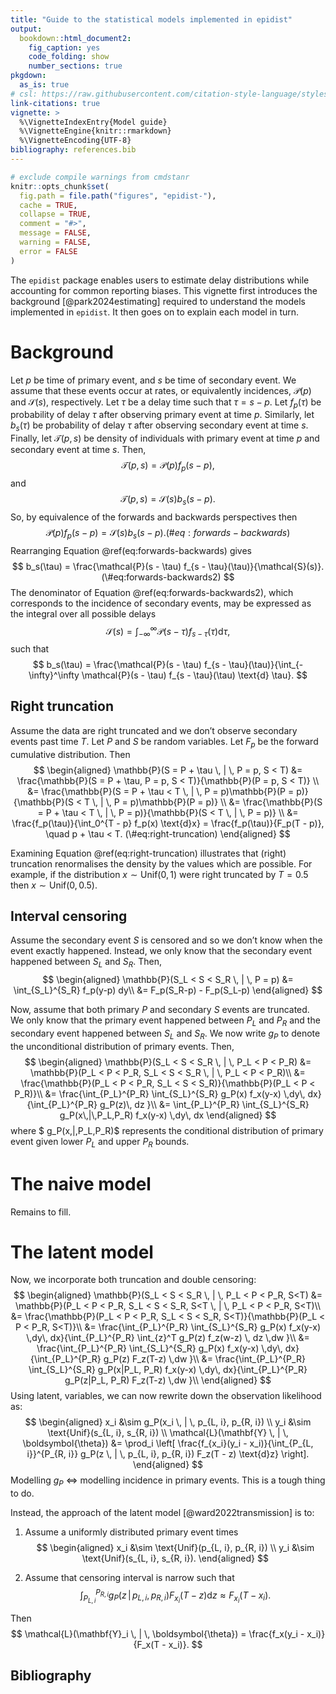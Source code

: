 ```yaml
---
title: "Guide to the statistical models implemented in epidist"
output:
  bookdown::html_document2:
    fig_caption: yes
    code_folding: show
    number_sections: true
pkgdown:
  as_is: true
# csl: https://raw.githubusercontent.com/citation-style-language/styles/master/apa-numeric-superscript-brackets.csl
link-citations: true
vignette: >
  %\VignetteIndexEntry{Model guide}
  %\VignetteEngine{knitr::rmarkdown}
  %\VignetteEncoding{UTF-8}
bibliography: references.bib
---
```


```r
# exclude compile warnings from cmdstanr
knitr::opts_chunk$set(
  fig.path = file.path("figures", "epidist-"),
  cache = TRUE,
  collapse = TRUE,
  comment = "#>",
  message = FALSE,
  warning = FALSE,
  error = FALSE
)
```

The `epidist` package enables users to estimate delay distributions while accounting for common reporting biases.
This vignette first introduces the background [@park2024estimating] required to understand the models implemented in `epidist`.
It then goes on to explain each model in turn.

# Background {#maths}

Let $p$ be time of primary event, and $s$ be time of secondary event.
We assume that these events occur at rates, or equivalently incidences, $\mathcal{P}(p)$ and $\mathcal{S}(s)$, respectively.
Let $\tau$ be a delay time such that $\tau = s - p$.
Let $f_p(\tau)$ be probability of delay $\tau$ after observing primary event at time $p$.
Similarly, let $b_s(\tau)$ be probability of delay $\tau$ after observing secondary event at time $s$.
Finally, let $\mathcal{T}(p, s)$ be density of individuals with primary event at time $p$ and secondary event at time $s$.
Then,
$$
\mathcal{T}(p, s) = \mathcal{P}(p) f_p(s - p),
$$
and
$$
\mathcal{T}(p, s) = \mathcal{S}(s) b_s(s - p).
$$
So, by equivalence of the forwards and backwards perspectives then
$$
\mathcal{P}(p) f_p(s - p) = \mathcal{S}(s) b_s(s - p). (\#eq:forwards-backwards)
$$
Rearranging Equation \@ref(eq:forwards-backwards) gives
$$
b_s(\tau) = \frac{\mathcal{P}(s - \tau) f_{s - \tau}(\tau)}{\mathcal{S}(s)}. (\#eq:forwards-backwards2)
$$
The denominator of Equation \@ref(eq:forwards-backwards2), which corresponds to the incidence of secondary events, may be expressed as the integral over all possible delays
$$
\mathcal{S}(s) = \int_{-\infty}^\infty \mathcal{P}(s - \tau) f_{s - \tau}(\tau) \text{d} \tau,
$$
such that
$$
b_s(\tau) = \frac{\mathcal{P}(s - \tau) f_{s - \tau}(\tau)}{\int_{-\infty}^\infty \mathcal{P}(s - \tau) f_{s - \tau}(\tau) \text{d} \tau}.
$$

## Right truncation

Assume the data are right truncated and we don't observe secondary events past time $T$.
Let $P$ and $S$ be random variables.
Let $F_p$ be the forward cumulative distribution.
Then
$$
\begin{aligned}
\mathbb{P}(S = P + \tau \, | \, P = p, S < T) &= \frac{\mathbb{P}(S = P + \tau, P = p, S < T)}{\mathbb{P}(P = p, S < T)} \\
&= \frac{\mathbb{P}(S = P + \tau < T \, | \, P = p)\mathbb{P}(P = p)}{\mathbb{P}(S < T \, | \, P = p)\mathbb{P}(P = p)} \\
&= \frac{\mathbb{P}(S = P + \tau < T \, | \, P = p)}{\mathbb{P}(S < T \, | \, P = p)} \\
&= \frac{f_p(\tau)}{\int_0^{T - p} f_p(x) \text{d}x} = \frac{f_p(\tau)}{F_p(T - p)}, \quad p + \tau < T. (\#eq:right-truncation)
\end{aligned}
$$

Examining Equation \@ref(eq:right-truncation) illustrates that (right) truncation renormalises the density by the values which are possible.
For example, if the distribution $x \sim \text{Unif}(0, 1)$ were right truncated by $T = 0.5$ then $x \sim \text{Unif}(0, 0.5)$.

## Interval censoring

Assume the secondary event $S$ is censored and so we don't know when the event exactly happened.
Instead, we only know that the secondary event happened between $S_L$ and $S_R$.
Then,
$$
\begin{aligned}
\mathbb{P}(S_L < S < S_R \, | \, P = p) &= \int_{S_L}^{S_R} f_p(y-p) dy\\
&= F_p(S_R-p) - F_p(S_L-p)
\end{aligned}
$$

Now, assume that both primary $P$ and secondary $S$ events are truncated.
We only know that the primary event happened between $P_L$ and $P_R$ and the secondary event happened between $S_L$ and $S_R$.
We now write $g_P$ to denote the unconditional distribution of primary events.
Then,
$$
\begin{aligned}
\mathbb{P}(S_L < S < S_R \, | \, P_L < P < P_R) &= \mathbb{P}(P_L < P < P_R, S_L < S < S_R \, | \, P_L < P < P_R)\\
&= \frac{\mathbb{P}(P_L < P < P_R, S_L < S < S_R)}{\mathbb{P}(P_L < P < P_R)}\\
&= \frac{\int_{P_L}^{P_R} \int_{S_L}^{S_R} g_P(x) f_x(y-x) \,dy\, dx}{\int_{P_L}^{P_R} g_P(z)\, dz  }\\
&= \int_{P_L}^{P_R} \int_{S_L}^{S_R} g_P(x\,|\,P_L,P_R) f_x(y-x) \,dy\, dx
\end{aligned}
$$
where $ g_P(x\,|\,P_L,P_R)$ represents the conditional distribution of primary event given lower $P_L$ and upper $P_R$ bounds.

# The naive model

Remains to fill.

# The latent model

Now, we incorporate both truncation and double censoring:
$$
\begin{aligned}
\mathbb{P}(S_L < S < S_R \, | \, P_L < P < P_R, S<T) &= \mathbb{P}(P_L < P < P_R, S_L < S < S_R, S<T \, | \, P_L < P < P_R, S<T)\\
&= \frac{\mathbb{P}(P_L < P < P_R, S_L < S < S_R, S<T)}{\mathbb{P}(P_L < P < P_R, S<T)}\\
&= \frac{\int_{P_L}^{P_R} \int_{S_L}^{S_R} g_P(x) f_x(y-x) \,dy\, dx}{\int_{P_L}^{P_R} \int_{z}^T g_P(z) f_z(w-z) \, dz \,dw  }\\
&= \frac{\int_{P_L}^{P_R} \int_{S_L}^{S_R} g_P(x) f_x(y-x) \,dy\, dx}{\int_{P_L}^{P_R} g_P(z) F_z(T-z) \,dw  }\\
&= \frac{\int_{P_L}^{P_R} \int_{S_L}^{S_R} g_P(x|P_L, P_R) f_x(y-x) \,dy\, dx}{\int_{P_L}^{P_R} g_P(z|P_L, P_R) F_z(T-z) \,dw  }\\
\end{aligned}
$$
Using latent, variables, we can now rewrite down the observation likelihood as:
$$
\begin{aligned}
x_i &\sim g_P(x_i \, | \, p_{L, i}, p_{R, i}) \\
y_i &\sim \text{Unif}(s_{L, i}, s_{R, i}) \\
\mathcal{L}(\mathbf{Y} \, | \, \boldsymbol{\theta}) &= \prod_i \left[ \frac{f_{x_i}(y_i - x_i)}{\int_{P_{L, i}}^{P_{R, i}} g_P(z \, | \, p_{L, i}, p_{R, i}) F_z(T - z) \text{d}z} \right].
\end{aligned}
$$
Modelling $g_P$ $\iff$ modelling incidence in primary events.
This is a tough thing to do.

<!--Let $\mathbf{Y}$ be the data vector and $\boldsymbol{\theta}$ be parameters.
Then
$$
\mathcal{L}(\mathbf{Y} \, | \, \boldsymbol{\theta}) = \prod_i \mathbb{P}(S_{L, i} < S < S_{R, i} \, | \, P_{L, i} < P < P_{R, i}, S < T).
$$
>

<!-- Shouldn't this be a joint likelihood? So it includes the prior? I think I took this from the paper, and the paper might have an issue -->

<!-- This is just writing the model likelihood so I think it's ok to not have prior? -->

Instead, the approach of the latent model [@ward2022transmission] is to:

1. Assume a uniformly distributed primary event times
$$
\begin{aligned}
x_i &\sim \text{Unif}(p_{L, i}, p_{R, i}) \\
y_i &\sim \text{Unif}(s_{L, i}, s_{R, i}).
\end{aligned}
$$

2. Assume that censoring interval is narrow such that
$$
\int_{P_{L, i}}^{P_{R, i}} g_P(z \, | \, p_{L, i}, p_{R, i}) F_{x_i}(T - z) \text{d}z \approx F_{x_i}(T - x_i).
$$

Then
$$
\mathcal{L}(\mathbf{Y}_i \, | \, \boldsymbol{\theta}) = \frac{f_x(y_i - x_i)}{F_x(T - x_i)}.
$$


## Bibliography {-}
